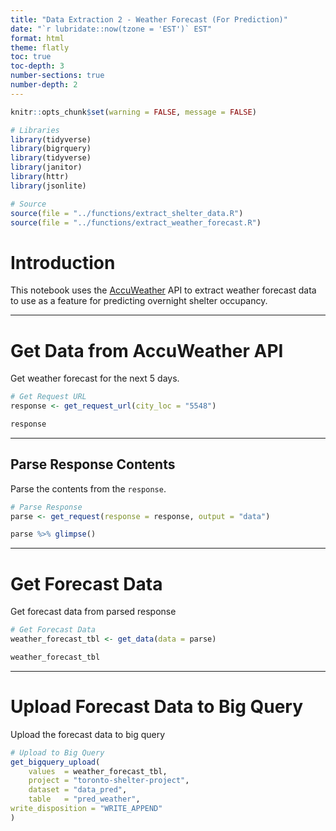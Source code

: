 ```yaml
---
title: "Data Extraction 2 - Weather Forecast (For Prediction)"
date: "`r lubridate::now(tzone = 'EST')` EST"
format: html
theme: flatly
toc: true
toc-depth: 3
number-sections: true
number-depth: 2
---
```


```r
knitr::opts_chunk$set(warning = FALSE, message = FALSE) 

# Libraries
library(tidyverse)
library(bigrquery)
library(tidyverse)
library(janitor)
library(httr)
library(jsonlite)

# Source
source(file = "../functions/extract_shelter_data.R")
source(file = "../functions/extract_weather_forecast.R")
```


# Introduction

This notebook uses the [AccuWeather](https://developer.accuweather.com/apis) API 
to extract weather forecast data to use as a feature for predicting overnight
shelter occupancy.

---

# Get Data from AccuWeather API 

Get weather forecast for the next 5 days. 

```r

# Get Request URL
response <- get_request_url(city_loc = "5548")

response

```


---

## Parse Response Contents

Parse the contents from the `response`.

```r

# Parse Response
parse <- get_request(response = response, output = "data")

parse %>% glimpse()
```


---

# Get Forecast Data

Get forecast data from parsed response

```r

# Get Forecast Data
weather_forecast_tbl <- get_data(data = parse)

weather_forecast_tbl

```


---

# Upload Forecast Data to Big Query

Upload the forecast data to big query

```r

# Upload to Big Query
get_bigquery_upload(
    values  = weather_forecast_tbl,
    project = "toronto-shelter-project",
    dataset = "data_pred",
    table   = "pred_weather",
write_disposition = "WRITE_APPEND"
)

```